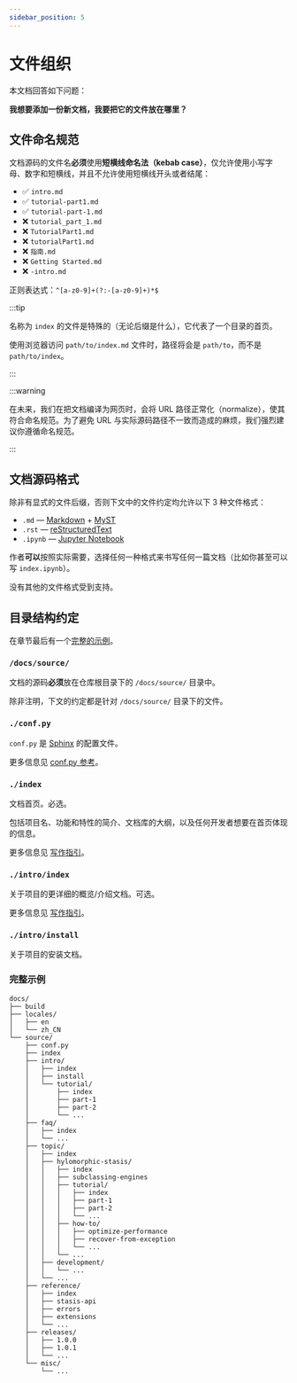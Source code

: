 ```yaml
---
sidebar_position: 5
---
```



# 文件组织

本文档回答如下问题：

<LargeType>**我想要添加一份新文档，我要把它的文件放在哪里？**</LargeType>

## 文件命名规范

文档源码的文件名**必须**使用**短横线命名法（kebab case）**，仅允许使用小写字母、数字和短横线，并且不允许使用短横线开头或者结尾：

- ✅ `intro.md`
- ✅ `tutorial-part1.md`
- ✅ `tutorial-part-1.md`
- ❌ `tutorial_part_1.md`
- ❌ `TutorialPart1.md`
- ❌ `tutorialPart1.md`
- ❌ `指南.md`
- ❌ `Getting Started.md`
- ❌ `-intro.md`

正则表达式：`^[a-z0-9]+(?:-[a-z0-9]+)*$`

:::tip

名称为 `index` 的文件是特殊的（无论后缀是什么），它代表了一个目录的首页。

使用浏览器访问 `path/to/index.md` 文件时，路径将会是 `path/to`，而不是 `path/to/index`。

:::

:::warning

在未来，我们在把文档编译为网页时，会将 URL 路径正常化（normalize），使其符合命名规范。为了避免 URL 与实际源码路径不一致而造成的麻烦，我们强烈建议你遵循命名规范。

:::

## 文档源码格式

除非有显式的文件后缀，否则下文中的文件约定均允许以下 3 种文件格式：

- `.md` — [Markdown] + [MyST]
- `.rst` — [reStructuredText]
- `.ipynb` — [Jupyter Notebook]

[Markdown]: https://commonmark.org/
[MyST]: https://myst-parser.readthedocs.io/en/latest/
[reStructuredText]: https://www.sphinx-doc.org/en/master/usage/restructuredtext/index.html
[Jupyter Notebook]: https://jupyter.org/

作者**可以**按照实际需要，选择任何一种格式来书写任何一篇文档（比如你甚至可以写 `index.ipynb`）。

没有其他的文件格式受到支持。

## 目录结构约定

在章节最后有一个[完整的示例](#directory-full-example)。

### `/docs/source/`

文档的源码**必须**放在仓库根目录下的 `/docs/source/` 目录中。

除非注明，下文的约定都是针对 `/docs/source/` 目录下的文件。

### `./conf.py`

`conf.py` 是 [Sphinx] 的配置文件。

[Sphinx]: https://www.sphinx-doc.org/en/master/usage/configuration.html

更多信息见 [conf.py 参考](development/conf-py)。

### `./index`

文档首页。必选。

包括项目名、功能和特性的简介、文档库的大纲，以及任何开发者想要在首页体现的信息。

更多信息见 [写作指引](writing-guide/index-page)。

### `./intro/index`

关于项目的更详细的概览/介绍文档。可选。

更多信息见 [写作指引](writing-guide/intro/index-page)。

### `./intro/install`

关于项目的安装文档。

### 完整示例

```
docs/
├── build
├── locales/
│   ├── en
│   └── zh_CN
└── source/
    ├── conf.py
    ├── index
    ├── intro/
    │   ├── index
    │   ├── install
    │   └── tutorial/
    │       ├── index
    │       ├── part-1
    │       ├── part-2
    │       └── ...
    ├── faq/
    │   ├── index
    │   └── ...
    ├── topic/
    │   ├── index
    │   ├── hylomorphic-stasis/
    │   │   ├── index
    │   │   ├── subclassing-engines
    │   │   ├── tutorial/
    │   │   │   ├── index
    │   │   │   ├── part-1
    │   │   │   ├── part-2
    │   │   │   └── ...
    │   │   ├── how-to/
    │   │   │   ├── optimize-performance
    │   │   │   ├── recover-from-exception
    │   │   │   └── ...
    │   │   └── ...
    │   ├── development/
    │   │   └── ...
    │   └── ...
    ├── reference/
    │   ├── index
    │   ├── stasis-api
    │   ├── errors
    │   ├── extensions
    │   └── ...
    ├── releases/
    │   ├── 1.0.0
    │   ├── 1.0.1
    │   └── ...
    └── misc/
        └── ...
```
